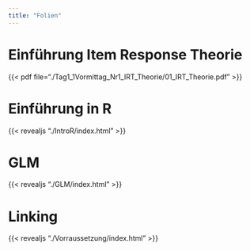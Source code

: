 ```yaml
---
title: "Folien"
---
```


# Einführung Item Response Theorie
{{< pdf file="./Tag1_1Vormittag_Nr1_IRT_Theorie/01_IRT_Theorie.pdf" >}}

# Einführung in R
{{< revealjs "./IntroR/index.html" >}}

# GLM
{{< revealjs "./GLM/index.html" >}}

# Linking
{{< revealjs "./Vorraussetzung/index.html" >}}
